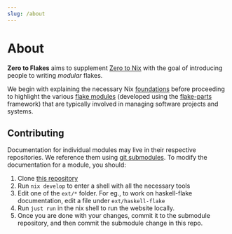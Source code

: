 ```yaml
---
slug: /about
---
```


# About

**Zero to Flakes** aims to supplement [Zero to Nix](https://zero-to-nix.com/) with
the goal of introducing people to writing *modular* flakes. 

We begin with explaining the necessary Nix
[foundations](/foundations) before proceeding to highlight the various [flake
modules](/modules) (developed using the [flake-parts](https://flake.parts/)
framework) that are typically involved in managing software
projects and systems.

## Contributing

Documentation for individual modules may live in their respective repositories. We reference them using [git submodules](https://git-scm.com/book/en/v2/Git-Tools-Submodules). To modify the documentation for a module, you should:

1. Clone [this repository](https://github.com/juspay/zero-to-flakes)
2. Run `nix develop` to enter a shell with all the necessary tools
3. Edit one of the `ext/*` folder. For eg., to work on haskell-flake documentation, edit a file under `ext/haskell-flake`
4. Run `just run` in the nix shell to run the website locally.
5. Once you are done with your changes, commit it to the submodule repository, and then commit the submodule change in this repo.
